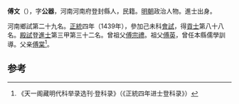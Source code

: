 '''傅文'''（{{bd|1410年||？}}），字'''公器'''，河南河南府登封縣人，民籍。[[明朝|明朝]]政治人物。進士出身。

河南鄉試第二十九名。[[正统_(年号)|正統]]四年（1439年），參加己未科[[會試|會試]]，得[[貢士|貢士]]第八十八名。[[殿試|殿試]]登[[進士|進士]]第三甲第三十二名。曾祖父[[傅宗禮|傅宗禮]]。祖父[[傅英|傅英]]，曾任本縣儒學訓導。父亲[[傅棠|傅棠]]<ref>《天一阁藏明代科举录选刊·登科录》（《正統四年进士登科录》）</ref>。

==参考==
{{reflist}}
{{明朝人物小作品}}
{{正統四年己未科殿試金榜}}